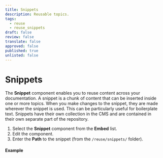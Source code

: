 ```yaml
---
title: Snippets
description: Reusable topics.
tags:
  - reuse
  - reuse_snippets
draft: false
review: false
translate: false
approved: false
published: true
unlisted: false
---
```


# Snippets

The **Snippet** component enables you to reuse content across your documentation. A snippet is a chunk of content that can be inserted inside one or more topics. When you make changes to the snippet, they are made wherever the snippet is used. This can be particularly useful for boilerplate text. Snippets have their own collection in the CMS and are contained in their own separate part of the repository.

1. Select the **Snippet** component from the **Embed** list.
2. Edit the component.
3. Enter the **Path** to the snippet (from the `/reuse/snippets/` folder).

#### Example

<Snippet filepath="example.mdx" />
